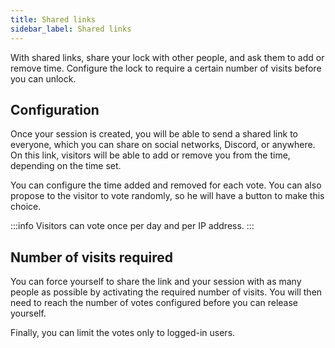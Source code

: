 ```yaml
---
title: Shared links
sidebar_label: Shared links
---
```


With shared links, share your lock with other people, and ask them to add or remove time. Configure the lock to require a certain number of visits before you can unlock.

## Configuration

Once your session is created, you will be able to send a shared link to everyone, which you can share on social networks, Discord, or anywhere. On this link, visitors will be able to add or remove you from the time, depending on the time set.

You can configure the time added and removed for each vote. You can also propose to the visitor to vote randomly, so he will have a button to make this choice.

:::info
Visitors can vote once per day and per IP address.
:::

## Number of visits required

You can force yourself to share the link and your session with as many people as possible by activating the required number of visits. You will then need to reach the number of votes configured before you can release yourself.

Finally, you can limit the votes only to logged-in users.
